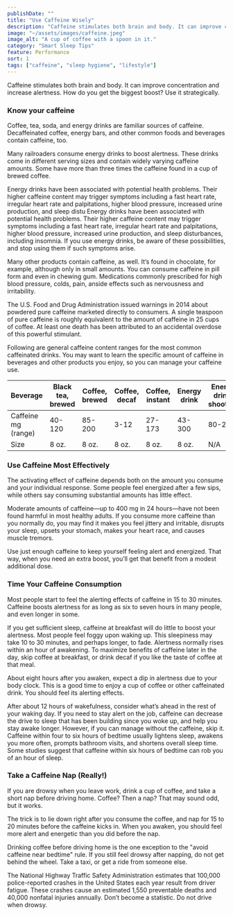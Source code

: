 ```yaml
---
publishDate: ""
title: "Use Caffeine Wisely"
description: "Caffeine stimulates both brain and body. It can improve concentration and increase alertness. How do you get the biggest boost? Use it strategically."
image: "~/assets/images/caffeine.jpeg"
image_alt: "A cup of coffee with a spoon in it."
category: "Smart Sleep Tips"
feature: Performance
sort: 1
tags: ["caffeine", "sleep hygiene", "lifestyle"]
---
```


Caffeine stimulates both brain and body. It can improve concentration and increase alertness. How do you get the biggest boost? Use it strategically.

### Know your caffeine

Coffee, tea, soda, and energy drinks are familiar sources of caffeine. Decaffeinated coffee, energy bars, and other common foods and beverages contain caffeine, too.

Many railroaders consume energy drinks to boost alertness. These drinks come in different serving sizes and contain widely varying caffeine amounts. Some have more than three times the caffeine found in a cup of brewed coffee.

Energy drinks have been associated with potential health problems. Their higher caffeine content may trigger symptoms including a fast heart rate, irregular heart rate and palpitations, higher blood pressure, increased urine production, and sleep distu
Energy drinks have been associated with potential health problems. Their higher caffeine content may trigger symptoms including a fast heart rate, irregular heart rate and palpitations, higher blood pressure, increased urine production, and sleep disturbances, including insomnia. If you use energy drinks, be aware of these possibilities, and stop using them if such symptoms arise.

Many other products contain caffeine, as well. It’s found in chocolate, for example, although only in small amounts. You can consume caffeine in pill form and even in chewing gum. Medications commonly prescribed for high blood pressure, colds, pain, anside effects such as nervousness and irritability.

The U.S. Food and Drug Administration issued warnings in 2014 about powdered pure caffeine marketed directly to consumers. A single teaspoon of pure caffeine is roughly equivalent to the amount of caffeine in 25 cups of coffee. At least one death has been attributed to an accidental overdose of this powerful stimulant.

Following are general caffeine content ranges for the most common caffeinated drinks. You may want to learn the specific amount of caffeine in beverages and other products you enjoy, so you can manage your caffeine use.

| Beverage            | Black tea, brewed | Coffee, brewed | Coffee, decaf | Coffee, instant | Energy drink | Energy drink, shooters | Soda, caffeinated |
|---------------------|------------------|----------------|---------------|-----------------|--------------|------------------------|--------------------|
| Caffeine mg (range)  | 40-120           | 85-200         | 3-12          | 27-173          | 43-300       | 80-286                 | 34-71              |
| Size                | 8 oz.             | 8 oz.          | 8 oz.         | 8 oz.           | 8 oz.        | N/A                    | 12 oz.             |


### Use Caffeine Most Effectively

<YouTube embed_url="https://player.vimeo.com/video/794546952?h=ce006c78a9" title="What's Your Caffeine Tolerance?" duration="0:37" description="Andrew Phillips, PhD, of Harvard, explains that caffeine tolerance varies from person to person."/>

The activating effect of caffeine depends both on the amount you consume and your individual response. Some people feel energized after a few sips, while others say consuming substantial amounts has little effect.

Moderate amounts of caffeine—up to 400 mg in 24 hours—have not been found harmful in most healthy adults. If you consume more caffeine than you normally do, you may find it makes you feel jittery and irritable, disrupts your sleep, upsets your stomach, makes your heart race, and causes muscle tremors.

Use just enough caffeine to keep yourself feeling alert and energized. That way, when you need an extra boost, you’ll get that benefit from a modest additional dose.

### Time Your Caffeine Consumption

<YouTube embed_url="https://player.vimeo.com/video/794546917?h=96143e3d17" title="Caffeine Timing" duration="0:42" description="Andrew Phillips, PhD, of Harvard, explains how long caffeine remains active in the body, and when to consume it to boost alertness."/>

Most people start to feel the alerting effects of caffeine in 15 to 30 minutes. Caffeine boosts alertness for as long as six to seven hours in many people, and even longer in some.

If you get sufficient sleep, caffeine at breakfast will do little to boost your alertness. Most people feel foggy upon waking up. This sleepiness may take 10 to 30 minutes, and perhaps longer, to fade. Alertness normally rises within an hour of awakening. To maximize benefits of caffeine later in the day, skip coffee at breakfast, or drink decaf if you like the taste of coffee at that meal.

About eight hours after you awaken, expect a dip in alertness due to your body clock. This is a good time to enjoy a cup of coffee or other caffeinated drink. You should feel its alerting effects.

After about 12 hours of wakefulness, consider what’s ahead in the rest of your waking day. If you need to stay alert on the job, caffeine can decrease the drive to sleep that has been building since you woke up, and help you stay awake longer. However, if you can manage without the caffeine, skip it. Caffeine within four to six hours of bedtime usually lightens sleep, awakens you more often, prompts bathroom visits, and shortens overall sleep time. Some studies suggest that caffeine within six hours of bedtime can rob you of an hour of sleep.

<Quote quote="I feel best when I exercise, nap, have lunch, and then consume some caffeine. I need to be alert when I go back to work." quote_author="Kristin, locomotive engineer" />

### Take a Caffeine Nap (Really!)

If you are drowsy when you leave work, drink a cup of coffee, and take a short nap before driving home. Coffee? Then a nap? That may sound odd, but it works.

The trick is to lie down right after you consume the coffee, and nap for 15 to 20 minutes before the caffeine kicks in. When you awaken, you should feel more alert and energetic than you did before the nap.

Drinking coffee before driving home is the one exception to the "avoid caffeine near bedtime" rule. If you still feel drowsy after napping, do not get behind the wheel. Take a taxi, or get a ride from someone else.

The National Highway Traffic Safety Administration estimates that 100,000 police-reported crashes in the United States each year result from driver fatigue. These crashes cause an estimated 1,550 preventable deaths and 40,000 nonfatal injuries annually. Don’t become a statistic. Do not drive when drowsy.